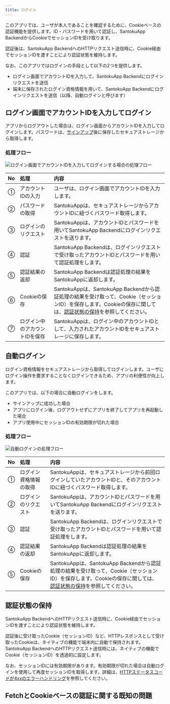 ```yaml
---
title: ログイン
---
```


このアプリでは、ユーザが本人であることを確認するために、Cookieベースの認証機能を提供します。ID・パスワードを用いて認証し、SantokuApp BackendからCookieでセッションIDを受け取ります。

認証後は、SantokuApp BackendへのHTTPリクエスト送信時に、Cookie経由でセッションIDを渡すことにより認証状態を維持します。

なお、このアプリではログインの手段として以下の2つを提供します。

- ログイン画面でアカウントIDを入力して、SantokuApp Backendにログインリクエストを送信
- 端末に保存されたログイン資格情報を用いて、SantokuApp Backendにログインリクエストを送信（以降、自動ログインと呼びます）

## ログイン画面でアカウントIDを入力してログイン

アプリからログアウトした場合は、ログイン画面からアカウントIDを入力してログインします。パスワードは、[サインアップ](signup.mdx)後に保存したセキュアストレージから取得します。

### 処理フロー

![ログイン画面でアカウントIDを入力してログインする場合の処理フロー](auth-login-screen-flow.drawio.png)

| No | 処理 | 内容 |
|:--|:--|:--|
| ① | アカウントIDの入力 | ユーザは、ログイン画面でアカウントIDを入力します。 |
| ② | パスワードの取得 | SantokuAppは、セキュアストレージからアカウントIDに紐づくパスワード取得します。 |
| ③ | ログインのリクエスト | SantokuAppは、アカウントIDとパスワードを用いてSantokuApp Backendにログインリクエストを送ります。 |
| ④ | 認証 | SantokuApp Backendは、ログインリクエストで受け取ったアカウントIDとパスワードを用いて認証処理をします。 |
| ⑤ | 認証結果の返却 | SantokuApp Backendは認証処理の結果をSantokuAppに返却します。|
| ⑥ | Cookieの保存 | SantokuAppは、SantokuApp Backendから認証処理の結果を受け取って、Cookie（セッションID）を保存します。Cookieの保存に関しては、[認証状態の保持](login.mdx#認証状態の保持)を参照してください。 |
| ⑦ | ログイン中のアカウントIDを保存 | SantokuAppは、ログイン中のアカウントIDとして、入力されたアカウントIDをセキュアストレージに保存します。 |

## 自動ログイン

ログイン資格情報をセキュアストレージから取得してログインします。ユーザにログイン操作を要求することなくログインできるため、アプリの利便性が向上します。

このアプリでは、以下の場合に自動ログインをします。

- サインアップに成功した場合
- アプリにログイン後、ログアウトせずにアプリを終了してアプリを再起動した場合
- アプリ使用中にセッションIDの有効期限が切れた場合

### 処理フロー

![自動ログインの処理フロー](auth-auto-login-flow.drawio.png)

| No | 処理 | 内容 |
|:--|:--|:--|
| ① | ログイン資格情報の取得 | SantokuAppは、セキュアストレージから前回ログインしていたアカウントIDと、そのアカウントIDに紐づくパスワード取得します。 |
| ② | ログインのリクエスト | SantokuAppは、アカウントIDとパスワードを用いてSantokuApp Backendにログインリクエストを送ります。 |
| ③ | 認証 | SantokuApp Backendは、ログインリクエストで受け取ったアカウントIDとパスワードを用いて認証処理をします。 |
| ④ | 認証結果の返却 | SantokuApp Backendは認証処理の結果をSantokuAppに返却します。|
| ⑤ | Cookieの保存 | SantokuAppは、SantokuApp Backendから認証処理の結果を受け取って、Cookie（セッションID）を保存します。Cookieの保存に関しては、[認証状態の保持](login.mdx#認証状態の保持)を参照してください。 |

## 認証状態の保持

SantokuApp BackendへのHTTPリクエスト送信時に、Cookie経由でセッションIDを渡すことにより認証状態を維持します。

認証後に受け取ったCookie（セッションID）など、HTTPレスポンスとして受け取ったCookieは、ネイティブの機能で端末内に自動で保持されます。SantokuApp BackendへのHTTPリクエスト送信時には、ネイティブの機能でCookie（セッションID）を透過的に設定します。

なお、セッションIDには有効期限があります。有効期限が切れた場合は自動ログインを使用して再度セッションIDを取得します。詳細は、[HTTPステータスコードが4xxのエラーハンドリング](../http-api/http-api-error-handling#httpステータスコードが4xxのエラーハンドリング)を参照してください。

## FetchとCookieベースの認証に関する既知の問題

